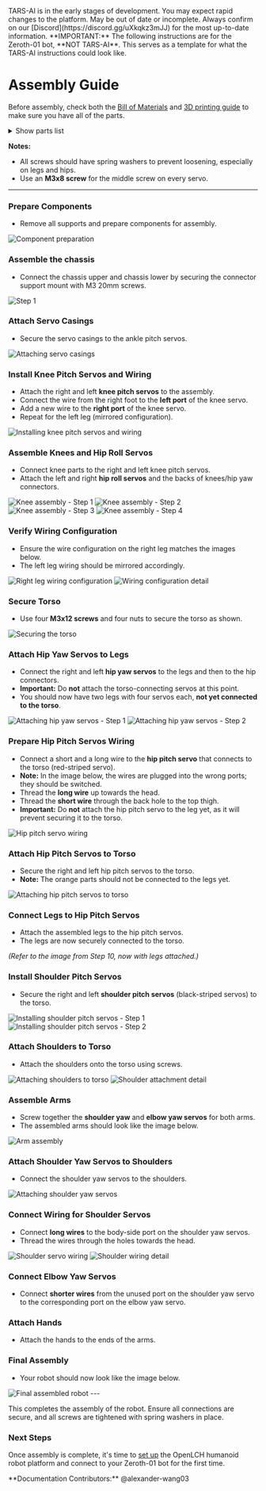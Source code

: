 
<Callout type="error" emoji="🚫">
TARS-AI is in the early stages of development. You may expect rapid changes to the platform.
</Callout>
<Callout type="warning" emoji="⚠️">
May be out of date or incomplete. Always confirm on our [Discord](https://discord.gg/uXkqkz3mJJ) for the most up-to-date information.
</Callout>

<Callout type="error" emoji="🚫">
**IMPORTANT:** The following instructions are for the Zeroth-01 bot, **NOT TARS-AI**. This serves as a template for what the TARS-AI instructions could look like.
</Callout>

# Assembly Guide
Before assembly, check both the [Bill of Materials](/build/bom) and [3D printing guide](/build/3d_print) to make sure you have all of the parts.

<details>
  <summary>
    <span class="show">Show parts list</span>
  </summary>
  <div class="details-internal flex flex-row">


    <fieldset class="flex-item-half-width">
      <legend>3D Printed Parts Required:</legend>
      <div>
        <input type="checkbox" id="arm_chasis_lid_1"/>
        <label for="arm_chasis_lid_1">Arm Chasis Lid 1</label>
      </div>
      <div>
        <input type="checkbox" id="arm_chasis_lid_2"/>
        <label for="arm_chasis_lid_2">Arm Chasis Lid 2</label>
      </div>
      <div>
        <input type="checkbox" id="arm_left_top_chassis"/>
        <label for="arm_left_top_chassis">Arm Left (Top Chassis)</label>
      </div>
      <div>
        <input type="checkbox" id="arm_left_1_finger"/>
        <label for="arm_left_1_finger">Arm Left 1 Finger</label>
      </div>
      <div>
        <input type="checkbox" id="arm_left_2_finger"/>
        <label for="arm_left_2_finger">Arm Left 2 Finger</label>
      </div>
      <div>
        <input type="checkbox" id="arm_left_footpad"/>
        <label for="arm_left_footpad">Arm Left Footpad</label>
      </div>
      <div>
        <input type="checkbox" id="arm_left_insert"/>
        <label for="arm_left_insert">Arm Left Insert</label>
      </div>
      <div>
        <input type="checkbox" id="arm_left_long_finger_lid_countersunk"/>
        <label for="arm_left_long_finger_lid_countersunk">Arm Left Long Finger Lid countersunk</label>
      </div>
      <div>
        <input type="checkbox" id="arm_left_long_finger_lid"/>
        <label for="arm_left_long_finger_lid">Arm Left Long Finger Lid</label>
      </div>
      <div>
        <input type="checkbox" id="arm_left_long_finger"/>
        <label for="arm_left_long_finger">Arm Left Long Finger</label>
      </div>
      <div>
        <input type="checkbox" id="arm_left_lower_chasis"/>
        <label for="arm_left_lower_chasis">Arm Left Lower Chasis</label>
      </div>
      <div>
        <input type="checkbox" id="arm_left_mount"/>
        <label for="arm_left_mount">Arm Left Mount</label>
      </div>
      <div>
        <input type="checkbox" id="arm_left_np_mount_bearing"/>
        <label for="arm_left_np_mount_bearing">Arm Left NP - Mount Bearing</label>
      </div>
      <div>
        <input type="checkbox" id="arm_left_small_finger_lid"/>
        <label for="arm_left_small_finger_lid">Arm Left Small Finger Lid</label>
      </div>
      <div>
        <input type="checkbox" id="arm_left_spring_driver"/>
        <label for="arm_left_spring_driver">Arm Left Spring Driver</label>
      </div>
      <div>
        <input type="checkbox" id="arm_left_top_lid"/>
        <label for="arm_left_top_lid">Arm Left Top Lid</label>
      </div>
      <div>
        <input type="checkbox" id="arm_right_top_chassis"/>
        <label for="arm_right_top_chassis">Arm Right (Top Chassis)</label>
      </div>
      <div>
        <input type="checkbox" id="arm_right_1_finger"/>
        <label for="arm_right_1_finger">Arm Right 1 Finger</label>
      </div>
      <div>
        <input type="checkbox" id="arm_right_2_finger"/>
        <label for="arm_right_2_finger">Arm Right 2 Finger</label>
      </div>
      <div>
        <input type="checkbox" id="arm_right_footpad"/>
        <label for="arm_right_footpad">Arm Right Footpad</label>
      </div>
      <div>
        <input type="checkbox" id="arm_right_insert"/>
        <label for="arm_right_insert">Arm Right Insert</label>
      </div>
      <div>
        <input type="checkbox" id="arm_right_long_finger_lid_countersunk"/>
        <label for="arm_right_long_finger_lid_countersunk">Arm Right Long Finger Lid countersunk</label>
      </div>
      <div>
        <input type="checkbox" id="arm_right_long_finger"/>
        <label for="arm_right_long_finger">Arm Right Long Finger</label>
      </div>
      <div>
        <input type="checkbox" id="arm_right_lower_chasis"/>
        <label for="arm_right_lower_chasis">Arm Right Lower Chasis</label>
      </div>
      <div>
        <input type="checkbox" id="arm_right_mount"/>
        <label for="arm_right_mount">Arm Right Mount</label>
      </div>
      <div>
        <input type="checkbox" id="arm_right_np_mount_bearing_x4"/>
        <label for="arm_right_np_mount_bearing_x4">Arm Right NP - Mount Bearing x4</label>
      </div>
      <div>
        <input type="checkbox" id="arm_right_small_finger_lid"/>
        <label for="arm_right_small_finger_lid">Arm Right Small Finger Lid</label>
      </div>
      <div>
        <input type="checkbox" id="arm_right_spring_driver"/>
        <label for="arm_right_spring_driver">Arm Right Spring Driver</label>
      </div>
      <div>
        <input type="checkbox" id="arm_right_tip_lid"/>
        <label for="arm_right_tip_lid">Arm Right Tip Lid</label>
      </div>
      <div>
        <input type="checkbox" id="arm_suspension_mount_1"/>
        <label for="arm_suspension_mount_1">Arm Suspension Mount 1</label>
      </div>
      <div>
        <input type="checkbox" id="arm_suspension_mount_2"/>
        <label for="arm_suspension_mount_2">Arm Suspension Mount 2</label>
      </div>
      <div>
        <input type="checkbox" id="arm_upper_servo_horn_1"/>
        <label for="arm_upper_servo_horn_1">Arm Upper Servo Horn 1</label>
      </div>
      <div>
        <input type="checkbox" id="arm_upper_servo_horn_2"/>
        <label for="arm_upper_servo_horn_2">Arm Upper Servo Horn 2</label>
      </div>
      <div>
        <input type="checkbox" id="axle"/>
        <label for="axle">Axle</label>
      </div>
      <div>
        <input type="checkbox" id="bearing"/>
        <label for="bearing">Bearing</label>
      </div>
      <div>
        <input type="checkbox" id="chassis_lower_v9_sdcard_and_diy_servo_mod"/>
        <label for="chassis_lower_v9_sdcard_and_diy_servo_mod">Chassis Lower (v9) SDCARD and DIY Servo MOD</label>
      </div>
      <div>
        <input type="checkbox" id="chassis_lower_lid_mod_pct_mirror_makes_space_for_gpio"/>
        <label for="chassis_lower_lid_mod_pct_mirror_makes_space_for_gpio">Chassis Lower Lid MOD PCT (mirror) makes space for GPIO</label>
      </div>
      <div>
        <input type="checkbox" id="chassis_lower_servo_mount_diy_servo"/>
        <label for="chassis_lower_servo_mount_diy_servo">Chassis Lower Servo Mount (DIY Servo)</label>
      </div>
      <div>
        <input type="checkbox" id="chassis_upper_diy_servo_mod"/>
        <label for="chassis_upper_diy_servo_mod">Chassis Upper DIY Servo Mod</label>
      </div>
      <div>
        <input type="checkbox" id="conncting_arm"/>
        <label for="conncting_arm">Conncting Arm</label>
      </div>
      <div>
        <input type="checkbox" id="flexor_x8"/>
        <label for="flexor_x8">Flexor x8</label>
      </div>
      <div>
        <input type="checkbox" id="forearm_1_mirror"/>
        <label for="forearm_1_mirror">Forearm (1)(Mirror)</label>
      </div>
      <div>
        <input type="checkbox" id="forearm_1"/>
        <label for="forearm_1">Forearm (1)</label>
      </div>
      <div>
        <input type="checkbox" id="internal_hand_a_1"/>
        <label for="internal_hand_a_1">Internal Hand A 1</label>
      </div>
      <div>
        <input type="checkbox" id="internal_hand_a_2"/>
        <label for="internal_hand_a_2">Internal Hand A 2</label>
      </div>
      <div>
        <input type="checkbox" id="internal_hand_b_1"/>
        <label for="internal_hand_b_1">Internal Hand B 1</label>
      </div>
      <div>
        <input type="checkbox" id="internal_hand_b_2"/>
        <label for="internal_hand_b_2">Internal Hand B 2</label>
      </div>
      <div>
        <input type="checkbox" id="internal_hand_c_1"/>
        <label for="internal_hand_c_1">Internal Hand C 1</label>
      </div>
      <div>
        <input type="checkbox" id="internal_hand_c_2"/>
        <label for="internal_hand_c_2">Internal Hand C 2</label>
      </div>
      <div>
        <input type="checkbox" id="main_axle"/>
        <label for="main_axle">Main Axle</label>
      </div>
      <div>
        <input type="checkbox" id="newflexor_countersunk_1"/>
        <label for="newflexor_countersunk_1">NewFlexor countersunk 1</label>
      </div>
      <div>
        <input type="checkbox" id="newflexor_countersunk_2"/>
        <label for="newflexor_countersunk_2">NewFlexor countersunk 2</label>
      </div>
      <div>
        <input type="checkbox" id="newflexor_1"/>
        <label for="newflexor_1">NewFlexor 1</label>
      </div>
      <div>
        <input type="checkbox" id="newflexor_2"/>
        <label for="newflexor_2">NewFlexor 2</label>
      </div>
      <div>
        <input type="checkbox" id="pct_212_mount_x3"/>
        <label for="pct_212_mount_x3">PCT_212 Mount x3</label>
      </div>
      <div>
        <input type="checkbox" id="pusher_rod"/>
        <label for="pusher_rod">Pusher Rod</label>
      </div>
      <div>
        <input type="checkbox" id="rpi_fan_and_amp_bracket"/>
        <label for="rpi_fan_and_amp_bracket">RPI Fan and AMP Bracket</label>
      </div>
      <div>
        <input type="checkbox" id="secondary_axle"/>
        <label for="secondary_axle">Secondary Axle</label>
      </div>
      <div>
        <input type="checkbox" id="servi_clip"/>
        <label for="servi_clip">Servi Clip</label>
      </div>
      <div>
        <input type="checkbox" id="servo_clip_mirror"/>
        <label for="servo_clip_mirror">Servo Clip (Mirror)</label>
      </div>
      <div>
        <input type="checkbox" id="servo_horn_printable"/>
        <label for="servo_horn_printable">Servo Horn (printable)</label>
      </div>
      <div>
        <input type="checkbox" id="spacer"/>
        <label for="spacer">Spacer</label>
      </div>
      <div>
        <input type="checkbox" id="sus_mount_a"/>
        <label for="sus_mount_a">SUS Mount A</label>
      </div>
      <div>
        <input type="checkbox" id="sus_mount_b"/>
        <label for="sus_mount_b">SUS Mount B</label>
      </div>
      <div>
        <input type="checkbox" id="upper_strut_mount_1"/>
        <label for="upper_strut_mount_1">Upper Strut Mount 1</label>
      </div>
      <div>
        <input type="checkbox" id="upper_strut_mount_2"/>
        <label for="upper_strut_mount_2">Upper Strut Mount 2</label>
      </div>
    </fieldset>

    <fieldset class="flex-item-half-width">
      <legend>3D Printed Parts for 5.0" Screen:</legend>
      <div>
        <input type="checkbox" id="5in_display_spacer"/>
        <label for="5in_display_spacer">5in display spacer</label>
      </div>
      <div>
        <input type="checkbox" id="chassis_connector_screen_support"/>
        <label for="chassis_connector_screen_support">Chassis Connector Screen Support</label>
      </div>
      <div>
        <input type="checkbox" id="chassis_upper_lid_v9"/>
        <label for="chassis_upper_lid_v9">Chassis Upper Lid (v9)</label>
      </div>
      <div>
        <input type="checkbox" id="chassis_upper_lid_letters_v9"/>
        <label for="chassis_upper_lid_letters_v9">Chassis Upper Lid Letters (v9)</label>
      </div>
    </fieldset>

    <fieldset class="flex-item-half-width">
      <legend>3D Printed Parts for 3.5" Screen:</legend>
            <div>
        <input type="checkbox" id="cameracover"/>
        <label for="cameracover">CameraCover</label>
      </div>
      <div>
        <input type="checkbox" id="rpi_cam_and_speaker_mount"/>
        <label for="rpi_cam_and_speaker_mount">RPI CAM and Speaker Mount</label>
      </div>
      <div>
        <input type="checkbox" id="tars_3_5_lcd_new_holes"/>
        <label for="tars_3_5_lcd_new_holes">TARS 3.5_ LCD-new holes</label>
      </div>
    </fieldset>

    <fieldset class="flex-item-half-width">
      <legend>Bill of Materials:</legend>
      <div>
        <input type="checkbox" id="servos"/>
        <label for="servos"> Servos</label>
      </div>
      <div>
        <input type="checkbox" id="controller"/>
        <label for="controller">BT Controller</label>
      </div>
      <div>
        <input type="checkbox" id="servo_driver_board"/>
        <label for="servo_driver_board">Servo driver board</label>
      </div>
      <div>
        <input type="checkbox" id="camera"/>
        <label for="camera"> Camera</label>
      </div>
      <div>
        <input type="checkbox" id="battery"/>
        <label for="battery"> Battery</label>
      </div>
      <div>
        <input type="checkbox" id="12v_to_5v"/>
        <label for="12v_to_5v"> 12V to 5V/6V</label>
      </div>
      <div>
        <input type="checkbox" id="microphone"/>
        <label for="microphone">Usb Microphone</label>
      </div>
      <div>
        <input type="checkbox" id="speaker"/>
        <label for="speaker"> Speaker</label>
      </div>
      <div>
        <input type="checkbox" id="amplifier"/>
        <label for="amplifier"> Amplifier</label>
      </div>
    </fieldset>
  </div>
</details>

**Notes:**
- All screws should have spring washers to prevent loosening, especially on legs and hips.
- Use an **M3x8 screw** for the middle screw on every servo.

---

<Steps>

### Prepare Components

- Remove all supports and prepare components for assembly.

<Image src="/assemble/IMG_3512.webp" alt="Component preparation" width={384} height={288} />

### Assemble the chassis

- Connect the chassis upper and chassis lower by securing the connector support mount with M3 20mm screws.

<Image src="/assemble/Step1.png" alt="Step 1" width={288} height={216} />

### Attach Servo Casings

- Secure the servo casings to the ankle pitch servos.

<Image src="/assemble/IMG_3529.webp" alt="Attaching servo casings" width={336} height={252} />

### Install Knee Pitch Servos and Wiring

- Attach the right and left **knee pitch servos** to the assembly.
- Connect the wire from the right foot to the **left port** of the knee servo.
- Add a new wire to the **right port** of the knee servo.
- Repeat for the left leg (mirrored configuration).

<Image src="/assemble/IMG_3536.webp" alt="Installing knee pitch servos and wiring" width={336} height={252} />

### Assemble Knees and Hip Roll Servos

- Connect knee parts to the right and left knee pitch servos.
- Attach the left and right **hip roll servos** and the backs of knees/hip yaw connectors.

<div className="grid grid-cols-3 gap-4">
  <Image src="/assemble/IMG_3541.webp" alt="Knee assembly - Step 1" width={192} height={144} />
  <Image src="/assemble/IMG_3556.webp" alt="Knee assembly - Step 2" width={192} height={144} />
  <Image src="/assemble/IMG_3559.webp" alt="Knee assembly - Step 3" width={192} height={144} />
  <Image src="/assemble/IMG_3547.webp" alt="Knee assembly - Step 4" width={192} height={144} />
</div>

### Verify Wiring Configuration

- Ensure the wire configuration on the right leg matches the images below.
- The left leg wiring should be mirrored accordingly.

<div className="grid grid-cols-2 gap-4">
  <Image src="/assemble/IMG_3549.webp" alt="Right leg wiring configuration" width={480} height={360} />
  <Image src="/assemble/IMG_3585.webp" alt="Wiring configuration detail" width={240} height={180} />
</div>

### Secure Torso

- Use four **M3x12 screws** and four nuts to secure the torso as shown.

<Image src="/assemble/IMG_3585.webp" alt="Securing the torso" width={240} height={180} />

### Attach Hip Yaw Servos to Legs

- Connect the right and left **hip yaw servos** to the legs and then to the hip connectors.
- **Important:** Do **not** attach the torso-connecting servos at this point.
- You should now have two legs with four servos each, **not yet connected to the torso**.

<div className="grid grid-cols-2 gap-4">
  <Image src="/assemble/IMG_3586.webp" alt="Attaching hip yaw servos - Step 1" width={3024} height={2268} />
  <Image src="/assemble/IMG_3582.webp" alt="Attaching hip yaw servos - Step 2" width={3024} height={2268} />
</div>

### Prepare Hip Pitch Servos Wiring

- Connect a short and a long wire to the **hip pitch servo** that connects to the torso (red-striped servo).
- **Note:** In the image below, the wires are plugged into the wrong ports; they should be switched.
- Thread the **long wire** up towards the head.
- Thread the **short wire** through the back hole to the top thigh.
- **Important:** Do **not** attach the hip pitch servo to the leg yet, as it will prevent securing it to the torso.

<Image src="/assemble/IMG_3592.webp" alt="Hip pitch servo wiring" width={3024} height={2268} />

### Attach Hip Pitch Servos to Torso

- Secure the right and left hip pitch servos to the torso.
- **Note:** The orange parts should not be connected to the legs yet.

<Image src="/assemble/IMG_3587.webp" alt="Attaching hip pitch servos to torso" width={3024} height={2268} />

### Connect Legs to Hip Pitch Servos

- Attach the assembled legs to the hip pitch servos.
- The legs are now securely connected to the torso.

*(Refer to the image from Step 10, now with legs attached.)*

### Install Shoulder Pitch Servos

- Secure the right and left **shoulder pitch servos** (black-striped servos) to the torso.

<Image src="/assemble/IMG_3571.webp" alt="Installing shoulder pitch servos - Step 1" width={3024} height={2268} />
<Image src="/assemble/IMG_3572.webp" alt="Installing shoulder pitch servos - Step 2" width={3024} height={2268} />

### Attach Shoulders to Torso

- Attach the shoulders onto the torso using screws.

<Image src="/assemble/IMG_3573.webp" alt="Attaching shoulders to torso" width={3024} height={2268} />
<Image src="/assemble/IMG_3578.webp" alt="Shoulder attachment detail" width={3024} height={2268} />

### Assemble Arms

- Screw together the **shoulder yaw** and **elbow yaw servos** for both arms.
- The assembled arms should look like the image below.

<Image src="/assemble/IMG_3575.webp" alt="Arm assembly" width={3024} height={2268} />

### Attach Shoulder Yaw Servos to Shoulders

- Connect the shoulder yaw servos to the shoulders.

<Image src="/assemble/IMG_3589.webp" alt="Attaching shoulder yaw servos" width={3024} height={2268} />

### Connect Wiring for Shoulder Servos

- Connect **long wires** to the body-side port on the shoulder yaw servos.
- Thread the wires through the holes towards the head.

<Image src="/assemble/IMG_3595.webp" alt="Shoulder servo wiring" width={3024} height={2268} />
<Image src="/assemble/IMG_3593.webp" alt="Shoulder wiring detail" width={3024} height={2268} />

### Connect Elbow Yaw Servos

- Connect **shorter wires** from the unused port on the shoulder yaw servo to the corresponding port on the elbow yaw servo.

### Attach Hands

- Attach the hands to the ends of the arms.

### Final Assembly

- Your robot should now look like the image below.

<Image src="/assemble/IMG_3599.webp" alt="Final assembled robot" width={3024} height={2268} />

</Steps>
---

This completes the assembly of the robot. Ensure all connections are secure, and all screws are tightened with spring washers in place.

### Next Steps
Once assembly is complete, it's time to [set up](/build/setup) the OpenLCH humanoid robot platform and connect to your Zeroth-01 bot for the first time.

<Callout type="default" emoji="👉">
  **Documentation Contributors:** @alexander-wang03
</Callout>
